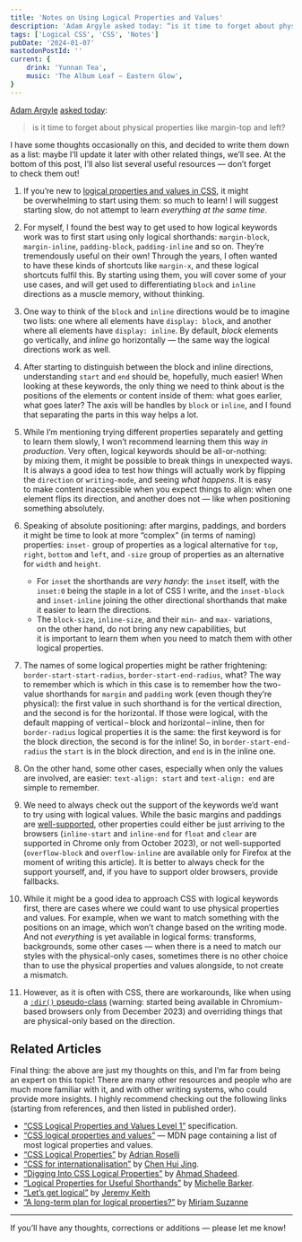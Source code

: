 ```yaml
---
title: 'Notes on Using Logical Properties and Values'
description: 'Adam Argyle asked today: “is it time to forget about physical properties like margin-top and left?” I have some thoughts occasionally on this, and decided to write them down as a list: maybe I’ll update it later with other related things, we’ll see. At the bottom of this post, I’ll also list several useful resources — don’t forget to check them out!'
tags: ['Logical CSS', 'CSS', 'Notes']
pubDate: '2024-01-07'
mastodonPostId: ''
current: {
    drink: 'Yunnan Tea',
    music: 'The Album Leaf — Eastern Glow',
}
---
```


[Adam Argyle](https://nerdy.dev/) [asked today](https://nerdy.dev/is-it-time-to-throw-out-physical-properties):

> is it time to forget about physical properties like margin-top and left?

I have some thoughts occasionally on this, and decided to write them down as a list: maybe I’ll update it later with other related things, we’ll see. At the bottom of this post, I’ll also list several useful resources — don’t forget to check them out!

1. If you’re new to [logical properties and values in CSS](https://developer.mozilla.org/en-US/docs/Web/CSS/CSS_logical_properties_and_values), it might be overwhelming to start using them: so much to learn! I will suggest starting slow, do not attempt to learn _everything at the same time_.

2. For myself, I found the best way to get used to how logical keywords work was to first start using only logical shorthands: `margin-block`, `margin-inline`, `padding-block`, `padding-inline` and so on. They’re tremendously useful on their own! Through the years, I often wanted to have these kinds of shortcuts like `margin-x`, and these logical shortcuts fulfil this. By starting using them, you will cover some of your use cases, and will get used to differentiating `block` and `inline` directions as a muscle memory, without thinking.

3. One way to think of the `block` and `inline` directions would be to imagine two lists: one where all elements have `display: block`, and another where all elements have `display: inline`. By default, _block_ elements go vertically, and _inline_ go horizontally — the same way the logical directions work as well.

4. After starting to distinguish between the block and inline directions, understanding `start` and `end` should be, hopefully, much easier! When looking at these keywords, the only thing we need to think about is the positions of the elements or content inside of them: what goes earlier, what goes later? The axis will be handles by `block` or `inline`, and I found that separating the parts in this way helps a lot.

5. While I’m mentioning trying different properties separately and getting to learn them slowly, I won’t recommend learning them this way _in production_. Very often, logical keywords should be all-or-nothing: by mixing them, it might be possible to break things in unexpected ways. It is always a good idea to test how things will actually work by flipping the `direction` or `writing-mode`, and seeing _what happens_. It is easy to make content inaccessible when you expect things to align: when one element flips its direction, and another does not — like when positioning something absolutely.

6. Speaking of absolute positioning: after margins, paddings, and borders it might be time to look at more “complex” (in terms of naming) properties: `inset-` group of properties as a logical alternative for `top`, `right`, `bottom` and `left`, and `-size` group of properties as an alternative for `width` and `height`.

    - For `inset` the shorthands are _very handy_: the `inset` itself, with the `inset:0` being the staple in a lot of CSS I write, and the `inset-block` and `inset-inline` joining the other directional shorthands that make it easier to learn the directions.
    - The `block-size`, `inline-size`, and their `min-` and `max-` variations, on the other hand, do not bring any new capabilities, but it is important to learn them when you need to match them with other logical properties.

7. The names of some logical properties might be rather frightening: `border-start-start-radius`, `border-start-end-radius`, what? The way to remember which is which in this case is to remember how the two-value shorthands for `margin` and `padding` work (even though they’re physical): the first value in such shorthand is for the vertical direction, and the second is for the horizontal. If those were logical, with the default mapping of vertical&thinsp;–&thinsp;block and horizontal&thinsp;–&thinsp;inline, then for `border-radius` logical properties it is the same: the first keyword is for the block direction, the second is for the inline! So, in `border-start-end-radius` the `start` is in the block direction, and `end` is in the inline one.

8. On the other hand, some other cases, especially when only the values are involved, are easier: `text-align: start` and `text-align: end` are simple to remember.

9. We need to always check out the support of the keywords we’d want to try using with logical values. While the basic margins and paddings are [well-supported](https://caniuse.com/css-logical-props), other properties could either be just arriving to the browsers (`inline-start` and `inline-end` for `float` and `clear` are supported in Chrome only from October 2023), or not well-supported (`overflow-block` and `overflow-inline` are available only for Firefox at the moment of writing this article). It is better to always check for the support yourself, and, if you have to support older browsers, provide fallbacks.

10. While it might be a good idea to approach CSS with logical keywords first, there are cases where we could want to use physical properties and values. For example, when we want to match something with the positions on an image, which won’t change based on the writing mode. And not _everything_ is yet available in logical forms: transforms, backgrounds, some other cases — when there is a need to match our styles with the physical-only cases, sometimes there is no other choice than to use the physical properties and values alongside, to not create a mismatch.

11. However, as it is often with CSS, there are workarounds, like when using a [`:dir()` pseudo-class](https://developer.mozilla.org/en-US/docs/Web/CSS/:dir) (warning: started being available in Chromium-based browsers only from December 2023) and overriding things that are physical-only based on the direction.

## Related Articles

Final thing: the above are just my thoughts on this, and I’m far from being an expert on this topic! There are many other resources and people who are much more familiar with it, and with other writing systems, who could provide more insights. I highly recommend checking out the following links (starting from references, and then listed in published order).

- [“CSS Logical Properties and Values Level 1”](https://drafts.csswg.org/css-logical-1/) specification.
- [“CSS logical properties and values”](https://developer.mozilla.org/en-US/docs/Web/CSS/CSS_logical_properties_and_values) — MDN page containing a list of most logical properties and values.
- [“CSS Logical Properties”](https://adrianroselli.com/2019/11/css-logical-properties.html) by [Adrian Roselli](https://adrianroselli.com/)
- [“CSS for internationalisation”](https://chenhuijing.com/blog/css-for-i18n/) by [Chen Hui Jing](https://chenhuijing.com/).
- [“Digging Into CSS Logical Properties”](https://ishadeed.com/article/css-logical-properties/) by [Ahmad Shadeed](https://ishadeed.com/).
- [“Logical Properties for Useful Shorthands”](https://css-irl.info/logical-properties-for-useful-shorthands/) by [Michelle Barker](https://css-irl.info/).
- [“Let’s get logical”](https://adactio.com/journal/19457) by [Jeremy Keith](https://adactio.com/)
- [“A long-term plan for logical properties?”](https://www.miriamsuzanne.com/2022/09/16/tpac-logical/) by [Miriam Suzanne](https://www.miriamsuzanne.com/)

- - -

If you’ll have any thoughts, corrections or additions — please let me know!
